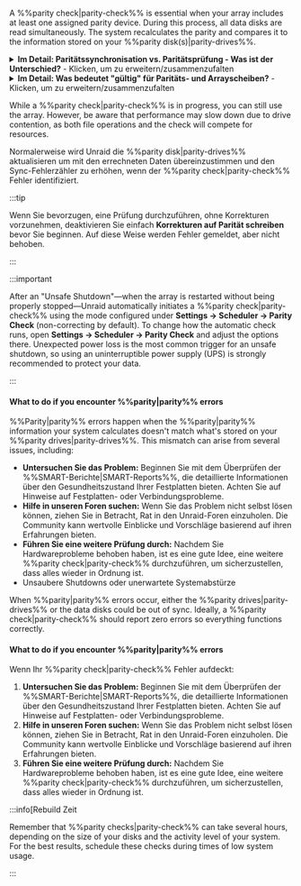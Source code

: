 A %%parity check|parity-check%% is essential when your array includes at least one assigned parity device. During this process, all data disks are read simultaneously. The system recalculates the parity and compares it to the information stored on your %%parity disk(s)|parity-drives%%.

<details>
  <summary><strong>Im Detail: Paritätssynchronisation vs. Paritätsprüfung - Was ist der Unterschied?</strong> - Klicken, um zu erweitern/zusammenzufalten</summary>

  A %%parity|parity%% sync reads all data disks and creates %%parity|parity%% from scratch, saving the results on the %%parity drives|parity-drives%%. This process typically happens when you add or replace a %%parity drives|parity-drives%% or after significant configuration changes.

  A %%parity check|parity-check%% reads all data disks along with the %%parity drives|parity-drives%%. It recalculates the %%parity|parity%% values and compares them to the stored values. There are two modes for running a %%parity check|parity-check%%:

  - **Korrigierend (CORRECT):** Wenn es eine Abweichung findet, aktualisiert es das %%parity disk|parity-drives%% und protokolliert das Ereignis.
  - **Nicht korrigierend (NOCORRECT):** Protokolliert nur gefundene Fehler, ohne die Parität zu aktualisieren.

  To avoid excessive logging, only the first 100 addresses with errors are reported during a %%parity check|parity-check%%. These mismatches are referred to as **sync errors** and indicate where the parity does not align with the data, typically due to issues such as sudden power losses or hardware problems. Each sync error is counted in 4KiB blocks - this is the system's I/O unit size (known as the Linux page size).
</details>

<details>
  <summary><strong>Im Detail: Was bedeutet "gültig" für Paritäts- und Arrayscheiben?</strong> - Klicken, um zu erweitern/zusammenzufalten</summary>

  A **valid %%parity disk|parity-drives%%** indicates that after the last successful %%parity|parity%% sync, Unraid recognized the %%parity|parity%% as "good," meaning it's suitable for data recovery if a disk fails. The "valid" status applies to every disk in the array, not just the %%parity|parity%% one. If all disks except one are valid, Unraid can reconstruct the missing or failed disk's data using %%parity|parity%%.

  Unraid maintains the %%parity disk|parity-drives%%'s "valid" status even when some sync errors occur following a non-correcting check. This ensures that you can still recover a failed disk. If the %%parity|parity%% were marked as invalid, you would risk having two invalid disks after just one additional failure, leading to potential data loss.
</details>

While a %%parity check|parity-check%% is in progress, you can still use the array. However, be aware that performance may slow down due to drive contention, as both file operations and the check will compete for resources.

Normalerweise wird Unraid die %%parity disk|parity-drives%% aktualisieren um mit den errechneten Daten übereinzustimmen und den Sync-Fehlerzähler zu erhöhen, wenn der %%parity check|parity-check%% Fehler identifiziert.

:::tip

Wenn Sie bevorzugen, eine Prüfung durchzuführen, ohne Korrekturen vorzunehmen, deaktivieren Sie einfach **Korrekturen auf Parität schreiben** bevor Sie beginnen. Auf diese Weise werden Fehler gemeldet, aber nicht behoben.

:::

:::important

After an "Unsafe Shutdown"—when the array is restarted without being properly stopped—Unraid automatically initiates a %%parity check|parity-check%% using the mode configured under **Settings → Scheduler → Parity Check** (non-correcting by default). To change how the automatic check runs, open **Settings → Scheduler → Parity Check** and adjust the options there. Unexpected power loss is the most common trigger for an unsafe shutdown, so using an uninterruptible power supply (UPS) is strongly recommended to protect your data.

:::

<h4>What to do if you encounter %%parity|parity%% errors</h4>

%%Parity|parity%% errors happen when the %%parity|parity%% information your system calculates doesn't match what's stored on your %%parity drives|parity-drives%%. This mismatch can arise from several issues, including:

- **Untersuchen Sie das Problem:** Beginnen Sie mit dem Überprüfen der %%SMART-Berichte|SMART-Reports%%, die detaillierte Informationen über den Gesundheitszustand Ihrer Festplatten bieten. Achten Sie auf Hinweise auf Festplatten- oder Verbindungsprobleme.
- **Hilfe in unseren Foren suchen:** Wenn Sie das Problem nicht selbst lösen können, ziehen Sie in Betracht, Rat in den Unraid-Foren einzuholen. Die Community kann wertvolle Einblicke und Vorschläge basierend auf ihren Erfahrungen bieten.
- **Führen Sie eine weitere Prüfung durch:** Nachdem Sie Hardwareprobleme behoben haben, ist es eine gute Idee, eine weitere %%parity check|parity-check%% durchzuführen, um sicherzustellen, dass alles wieder in Ordnung ist.
- Unsaubere Shutdowns oder unerwartete Systemabstürze

When %%parity|parity%% errors occur, either the %%parity drives|parity-drives%% or the data disks could be out of sync. Ideally, a %%parity check|parity-check%% should report zero errors so everything functions correctly.

<h4>What to do if you encounter %%parity|parity%% errors</h4>

Wenn Ihr %%parity check|parity-check%% Fehler aufdeckt:

1. **Untersuchen Sie das Problem:** Beginnen Sie mit dem Überprüfen der %%SMART-Berichte|SMART-Reports%%, die detaillierte Informationen über den Gesundheitszustand Ihrer Festplatten bieten. Achten Sie auf Hinweise auf Festplatten- oder Verbindungsprobleme.
2. **Hilfe in unseren Foren suchen:** Wenn Sie das Problem nicht selbst lösen können, ziehen Sie in Betracht, Rat in den Unraid-Foren einzuholen. Die Community kann wertvolle Einblicke und Vorschläge basierend auf ihren Erfahrungen bieten.
3. **Führen Sie eine weitere Prüfung durch:** Nachdem Sie Hardwareprobleme behoben haben, ist es eine gute Idee, eine weitere %%parity check|parity-check%% durchzuführen, um sicherzustellen, dass alles wieder in Ordnung ist.

:::info[Rebuild Zeit

Remember that %%parity checks|parity-check%% can take several hours, depending on the size of your disks and the activity level of your system. For the best results, schedule these checks during times of low system usage.

:::
